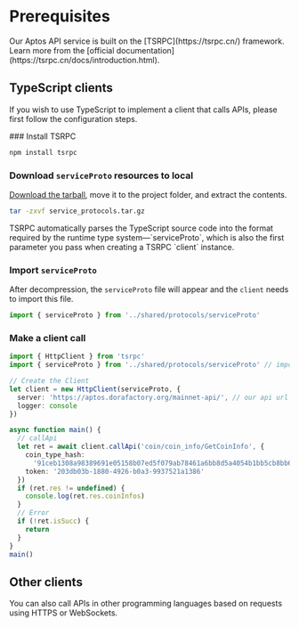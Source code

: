 
# Prerequisites

<Callout type="info">
  Our Aptos API service is built on the [TSRPC](https://tsrpc.cn/) framework.
  Learn more from the [official
  documentation](https://tsrpc.cn/docs/introduction.html).
</Callout>

## TypeScript clients

If you wish to use TypeScript to implement a client that calls APIs, please first follow the configuration steps.

<Steps>
### Install TSRPC

```bash npm2yarn
npm install tsrpc
```

### Download `serviceProto` resources to local

[Download the tarball](/download/shared_protocols.tar-f00685eb8c316519f94da4a2dcbbe2a9.gz), move it to the project folder, and extract the contents.

```bash
tar -zxvf service_protocols.tar.gz
```

<Callout type="info">
  TSRPC automatically parses the TypeScript source code into the format required
  by the runtime type system—`serviceProto`, which is also the first parameter
  you pass when creating a TSRPC `client` instance.
</Callout>

### Import `serviceProto`

After decompression, the `serviceProto` file will appear and the `client` needs to import this file.

```ts
import { serviceProto } from '../shared/protocols/serviceProto'
```

### Make a client call

```ts
import { HttpClient } from 'tsrpc'
import { serviceProto } from '../shared/protocols/serviceProto' // import serviceProto

// Create the Client
let client = new HttpClient(serviceProto, {
  server: 'https://aptos.dorafactory.org/mainnet-api/', // our api url
  logger: console
})

async function main() {
  // callApi
  let ret = await client.callApi('coin/coin_info/GetCoinInfo', {
    coin_type_hash:
      '91ceb1308a98389691e05158b07ed5f079ab78461a6bb8d5a4054b1bb5cb8bb6',
    token: '203db03b-1880-4926-b0a3-9937521a1386'
  })
  if (ret.res != undefined) {
    console.log(ret.res.coinInfos)
  }
  // Error
  if (!ret.isSucc) {
    return
  }
}
main()
```

</Steps>

## Other clients

You can also call APIs in other programming languages based on requests using HTTPS or WebSockets.
